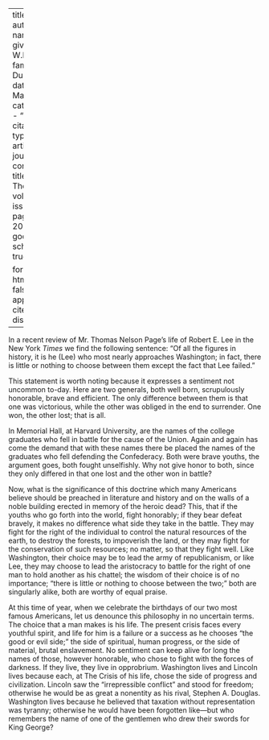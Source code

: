 
---
title: 'Lee'
author:
  - name:
      given: W.E.B.
      family: Du Bois
date: Mar. 1912
categories: 
  - ""
citation: 
  type: article-journal
  container-title: The Crisis
  volume: 3
  issue: 5
  page: 200-201
google-scholar: true

format:
  html:
    toc: false
    appendix-cite-as: display
---


In a recent review of Mr. Thomas Nelson Page's life of Robert E. Lee in the New York *Times* we find the following sentence: "Of all the figures in history, it is he (Lee) who most nearly approaches Washington; in fact, there is little or nothing to choose between them except the fact that Lee failed."


This statement is worth noting because it expresses a sentiment not uncommon to-day. Here are two gen­erals, both well born, scrupulously honorable, brave and efficient. The only difference between them is that one was victorious, while the other was obliged in the end to surrender. One won, the other lost; that is all.


In Memorial Hall, at Harvard University, are the names of the college graduates who fell in battle for the cause of the Union. Again and again has come the demand that with these names there be placed the names of the graduates who fell defending the Confederacy. Both were brave youths, the argument goes, both fought unselfishly. Why not give honor to both, since they only differed in that one lost and the other won in battle?

Now, what is the significance of this doctrine which many Americans believe should be preached in literature and history and on the walls of a noble building erected in memory of the heroic dead? This, that if the youths who go forth into the world, fight honorably; if they bear defeat bravely, it makes no difference what side they take in the battle. They may fight for the right of the individual to control the natural resources of the earth, to destroy the forests, to impoverish the land, or they may fight for the conservation of such resources; no matter, so that they fight well. Like Washington, their choice may be to lead the army of republicanism, or like Lee, they may choose to lead the aristocracy to battle for the right of one man to hold another as his chattel; the wisdom of their choice is of no importance; "there is little or nothing to choose between the two;" both are singularly alike, both are worthy of equal praise.

At this time of year, when we celebrate the birthdays of our two most famous Americans, let us denounce this philosophy in no uncertain terms. The choice that a man makes is his life. The present crisis faces every youthful spirit, and life for him is a failure or a success as he chooses "the good or evil side;" the side of spiritual, human progress, or the side of material, brutal enslavement. No sentiment can keep alive for long the names of those, however honorable, who chose to fight with the forces of darkness. If they live, they live in opprobrium. Washington lives and Lincoln lives because each, at The Crisis of his life, chose the side of progress and civilization. Lincoln saw the "irrepressible conflict" and stood for freedom; otherwise he would be as great a nonentity as his rival, Stephen A. Douglas. Washington lives because he believed that taxation without representation was tyranny; otherwise he would have been forgotten like---but who remembers the name of one of the gentlemen who drew their swords for King George?

